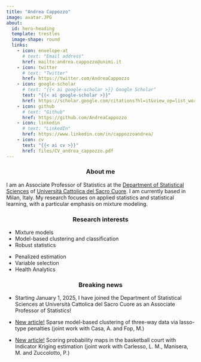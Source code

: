 ```yaml
---
title: "Andrea Cappozzo"
image: avatar.JPG
about:
  id: hero-heading
  template: trestles
  image-shape: round
  links:
    - icon: envelope-at
      # text: "Email address"
      href: mailto:andrea.cappozzo@unimi.it
    - icon: twitter
      # text: "Twitter"
      href: https://twitter.com/AndreaCappozzo
    - icon: google-scholar
      # text: "{{< ai google-scholar >}} Google Scholar"
      text: "{{< ai google-scholar >}}"
      href: https://scholar.google.com/citations?hl=it&view_op=list_works&gmla=AP6z3OZgOhc09-qfSKoeqz524YlC9an53POnmD1w7mNaO_L-bFbamJ1VXGHRuQOMpkeLkk8uh7P-lgwxXwvfwm9K&user=UhnUw5UAAAAJ
    - icon: github
      # text: "Github"
      href: https://github.com/AndreaCappozzo
    - icon: linkedin
      # text: "LinkedIn"
      href: https://www.linkedin.com/in/cappozzoandrea/
    - icon: cv
      text: "{{< ai cv >}}"
      href: files/CV_andrea_cappozzo.pdf
---
```


::: {#hero-heading}
<center>
### About me 
</center>
I am an Associate Professor of Statistics at the [Department of Statistical Sciences](https://dipartimenti.unicatt.it/scienze-statistiche-home) of [Università Cattolica del Sacro Cuore](https://www.unicatt.it/en.html). I am currently based in Milan, Italy. My research focuses on applied statistics and statistical learning, with a particular emphasis on mixture modeling.

<center>
### Research interests
</center>

:::: {layout="[60, 40]"}
::: {#first-column}
* Mixture models
* Model-based clustering and classification
* Robust statistics
:::


::: {#second-column}
* Penalized estimation
* Variable selection
* Health Analytics
:::

::::

<center>
### Breaking news
</center>
* Starting January 1, 2025, I have joined the Department of Statistical Sciences at Università Cattolica del Sacro Cuore as an Associate Professor of Statistics!

* [New article!](https://www.tandfonline.com/doi/full/10.1080/10618600.2024.2429705) Sparse model-based clustering of three-way data via lasso-type penalties (joint work with Casa, A. and Fop, M.)    

* [New article!](https://link.springer.com/article/10.1007/s00180-024-01564-4) Scoring probability maps in the basketball court with Indicator Kriging estimation (joint work with Carlesso, L. M., Manisera, M. and Zuccolotto, P.) 

:::

